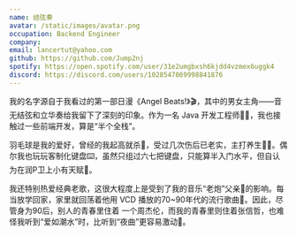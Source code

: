 ```yaml
---
name: 结弦奏
avatar: /static/images/avatar.png
occupation: Backend Engineer
company: 
email: lancertut@yahoo.com
github: https://github.com/Jump2nj
spotify: https://open.spotify.com/user/31e2umgbxsh6kjdd4vzmex6uggk4
discord: https://discord.com/users/1028547869998841876
---
```


我的名字源自于我看过的第一部日漫《Angel Beats!》🎬，其中的男女主角——音无结弦和立华奏给我留下了深刻的印象。作为一名 Java 开发工程师👨‍💻，我也接触过一些前端开发，算是“半个全栈”。

羽毛球是我的爱好，曾经的我起高就杀🏸，受过几次伤后已老实，主打养生🧘‍♂️。偶尔我也玩玩客制化键盘⌨️，虽然只组过六七把键盘，只能算半入门水平，但自认为在润P卫上小有天赋🌟。

我还特别热爱经典老歌，这很大程度上是受到了我的音乐“老炮”父亲👨的影响。每当放学回家，家里就回荡着他用 VCD 播放的70~90年代的流行歌曲📀。因此，尽管身为90后，别人的青春里住着
一个周杰伦，而我的青春里则住着张信哲，也难怪我听到“爱如潮水”时，比听到“夜曲”更容易激动🤣。
